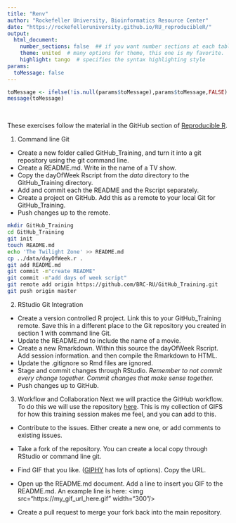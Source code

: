 ```yaml
---
title: "Renv"
author: "Rockefeller University, Bioinformatics Resource Center"
date: "https://rockefelleruniversity.github.io/RU_reproducibleR/"
output: 
  html_document:
    number_sections: false  ## if you want number sections at each table header
    theme: united  # many options for theme, this one is my favorite.
    highlight: tango  # specifies the syntax highlighting style
params:
  toMessage: false    
---
```


```r
toMessage <- ifelse(!is.null(params$toMessage),params$toMessage,FALSE)
message(toMessage)
```

<p>&nbsp;</p>
These exercises follow the material in the GitHub section of [Reproducible R](https://rockefelleruniversity.github.io/RU_reproducibleR//). 

1. Command line Git

- Create a new folder called GitHub_Training, and turn it into a git repository using the git command line.  
- Create a README.md. Write in the name of a TV show.
- Copy the dayOfWeek Rscript from the *data* directory to the GitHub_Training directory.
- Add and commit each the README and the Rscript separately. 
- Create a project on GitHub. Add this as a remote to your local Git for GitHub_Training. 
- Push changes up to the remote.

```sh
mkdir GitHub_Training
cd GitHub_Training
git init
touch README.md
echo 'The Twilight Zone' >> README.md
cp ../data/dayOfWeek.r .
git add README.md
git commit -m"create README"
git commit -m"add days of week script"
git remote add origin https://github.com/BRC-RU/GitHub_Training.git
git push origin master
```

2.  RStudio Git Integration

- Create a version controlled R project. Link this to your GitHub_Training remote. Save this in a different place to the Git repository you created in section 1 with command line Git.
- Update the README.md to include the name of a movie. 
- Create a new Rmarkdown. Within this source the dayOfWeek Rscript. Add session information. and then compile the Rmarkdown to HTML.
- Update the .gitignore so Rmd files are ignored.
- Stage and commit changes through RStudio. *Remember to not commit every change together. Commit changes that make sense together.*
- Push changes up to GitHub. 

3. Workflow and Collaboration
Next we will practice the GitHub workflow. To do this we will use the repository [here](https://github.com/BRC-RU/GitHub_Training_GIFS). This is my collection of GIFS for how this training session makes me feel, and you can add to this. 

- Contribute to the issues. Either create a new one, or add comments to existing issues. 

- Take a fork of the repository. You can create a local copy through RStudio or command line git.

- Find GIF that you like. ([GIPHY](https://giphy.com/) has lots of options). Copy the URL.

- Open up the README.md document. Add a line to insert you GIF to the README.md. An example line is here: \<img src="https://my_gif_url_here.gif" width="300"/>

- Create a pull request to merge your fork back into the main repository.
